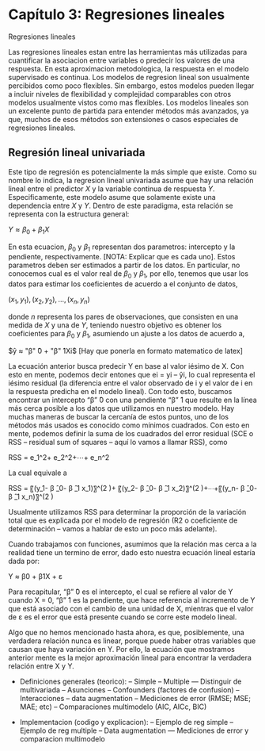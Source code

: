 # Capítulo 3: Regresiones lineales

Regresiones lineales

Las regresiones lineales estan entre las herramientas más utilizadas para cuantificar la asociacion entre variables o predecir los valores de una respuesta. En esta aproximacion metodologica, la respuesta en el modelo supervisado es continua. Los modelos de regresion lineal son usualmente percibidos como poco flexibles. Sin embargo, estos modelos pueden llegar a incluir niveles de flexibilidad y complejidad comparables con otros modelos usualmente vistos como mas flexibles. Los modelos lineales son un excelente punto de partida para entender métodos más avanzados, ya que, muchos de esos métodos son extensiones o casos especiales de regresiones lineales.

## Regresión lineal univariada

Este tipo de regresión es potencialmente la más simple que existe. Como su nombre lo indica, la regresion lineal univariada asume que hay una relación lineal entre el predictor $X$ y la variable continua de respuesta $Y$. Especificamente, este modelo asume que solamente existe una dependencia entre $X$ y $Y$. Dentro de este paradigma, esta relación se representa con la estructura general:

$Y ≈ β_{0} + β_{1}X$

En esta ecuacion, $β_{0}$ y $β_{1}$ representan dos parametros: intercepto y la pendiente, respectivamente. [NOTA: Explicar que es cada uno]. Estos parametros deben ser estimados a partir de los datos. En particular, no conocemos cual es el valor real de $β_{0}$ y $β_{1}$, por ello, tenemos que usar los datos para estimar los coeficientes de acuerdo a el conjunto de datos,

$(x_1, y_1), (x_2, y_2), … , (x_n, y_n)$

donde $n$ representa los pares de observaciones, que consisten en una medida de $X$ y una de $Y$, teniendo nuestro objetivo es obtener los coeficientes para $β_{0}$ y $β_{1}$, asumiendo un ajuste a los datos de acuerdo a, 

$ŷ ≈ "β"  ̂0 + "β"  ̂1Xi$ [Hay que ponerla en formato matematico de latex]

La ecuación anterior busca predecir Y en base al valor iésimo de X. Con esto en mente, podemos decir entones que ei = yi – ŷi, lo cual representa el iésimo residual (la diferencia entre el valor observado de i y el valor de i en la respuesta predicha en el modelo lineal). Con todo esto, buscamos encontrar un intercepto "β"  ̂0 con una pendiente "β"  ̂1 que resulte en la línea más cerca posible a los datos que utilizamos en nuestro modelo. Hay muchas maneras de buscar la cercanía de estos puntos, uno de los métodos más usados es conocido como mínimos cuadrados. Con esto en mente, podemos definir la suma de los cuadrados del error residual (SCE o RSS – residual sum of squares – aquí lo vamos a llamar RSS), como

RSS = e_1^2+ e_2^2+⋯+ e_n^2

La cual equivale a

RSS = 〖(y_1- β ̂_0- β ̂_1 x_1)〗^(2 )+ 〖(y_2- β ̂_0- β ̂_1 x_2)〗^(2 )+⋯+〖(y_n- β ̂_0- β ̂_1 x_n)〗^(2 )

Usualmente utilizamos RSS para determinar la proporción de la variación total que es explicada por el modelo de regresión (R2 o coeficiente de determinación – vamos a hablar de esto un poco más adelante).

Cuando trabajamos con funciones, asumimos que la relación mas cerca a la realidad tiene un termino de error, dado esto nuestra ecuación lineal estaría dada por:

Y ≈ β0 + β1X + ε

Para recapitular, "β"  ̂0 es el intercepto, el cual se refiere al valor de Y cuando X = 0, "β"  ̂1 es la pendiente, que hace referencia al incremento de Y que está asociado con el cambio de una unidad de X, mientras que el valor de ε es el error que está presente cuando se corre este modelo lineal.

Algo que no hemos mencionado hasta ahora, es que, posiblemente, una verdadera relación nunca es linear, porque puede haber otras variables que causan que haya variación en Y. Por ello, la ecuación que mostramos anterior mente es la mejor aproximación lineal para encontrar la verdadera relación entre X y Y.

  
   


- Definiciones generales (teorico):
-- Simple
-- Multiple
--- Distinguir de multivariada
-- Asunciones
-- Confounders (factores de confusion)
-- Interacciones
-- data augmentation
-- Mediciones de error (RMSE; MSE; MAE; etc)
-- Comparaciones multimodelo (AIC, AICc, BIC)

- Implementacion (codigo y explicacion):
-- Ejemplo de reg simple
-- Ejemplo de reg multiple
-- Data augmentation
--- Mediciones de error y comparacion multimodelo
